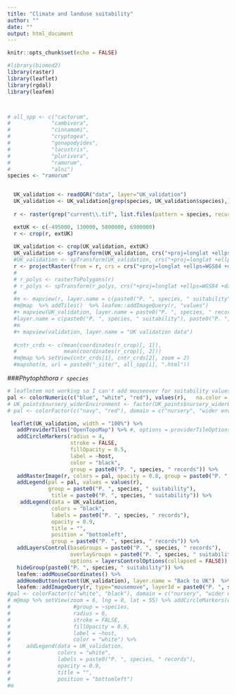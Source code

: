 ```yaml
---
title: "Climate and landuse suitability"
author: ""
date: ""
output: html_document
---
```


<style type="text/css">
.main-container {
  max-width: 1800px;
  margin-left: auto;
  margin-right: auto;
}
</style>

```r
knitr::opts_chunk$set(echo = FALSE)

```



```r
#library(biomod2)
library(raster)
library(leaflet)
library(rgdal)
library(leafem)



# all_spp <- c("cactorum",
#             "cambivora",
#             "cinnamomi",
#             "cryptogea",
#             "gonapodyides",
#             "lacustris",
#             "plurivora",
#             "ramorum",
#             "alni")
species <- "ramorum"


  UK_validation <- readOGR("data", layer="UK_validation")
  UK_validation <- UK_validation[grep(species, UK_validation$species),]
  
  r <- raster(grep("current\\.tif", list.files(pattern = species, recursive = TRUE), value = TRUE)[1])

  extUK <- c(-495000, 130000, 5800000, 6900000)
  r <- crop(r, extUK)
  
  UK_validation <- crop(UK_validation, extUK)
  UK_validation <- spTransform(UK_validation, crs("+proj=longlat +ellps=WGS84 +datum=WGS84 +no_defs +towgs84=0,0,0"))
  #UK_validation <- spTransform(UK_validation, crs("+proj=longlat +ellps=WGS84 +datum=WGS84 +no_defs +towgs84=0,0,0"))
  r <- projectRaster(from = r, crs = crs("+proj=longlat +ellps=WGS84 +datum=WGS84 +no_defs +towgs84=0,0,0"), method = "bilinear")
  # 
  # r_polys <- rasterToPolygons(r)
  # r_polys <- spTransform(r_polys, crs("+proj=longlat +ellps=WGS84 +datum=WGS84 +no_defs +towgs84=0,0,0"))
  # 
  #m <- mapview(r, layer.name = c(paste0("P. ", species, " suitability")))
  #m@map  %>% addTiles()  %>% leafem::addImageQuery(r, "values")
  #+ mapview(UK_validation, layer.name = paste0("P. ", species, " records")) + leafpop::popupTable(x = UK_validation, zcol = "host", row.numbers = FALSE)
  #layer.name = c(paste0("P. ", species, " suitability"), paste0("P. ", species, " records"))
  #m
  #+ mapview(validation, layer.name = "UK validation data")
  
  #cntr_crds <- c(mean(coordinates(r_crop)[, 1]),
  #               mean(coordinates(r_crop)[, 2]))
  #m@map %>% setView(cntr_crds[1], cntr_crds[2], zoom = 2)
  #mapshot(m, url = paste0("_site/", all_spp[i], ".html"))

```

###*Phytophthora `r species`*
```r

# leafletem not working so I can't add mouseover for suitability values
pal <- colorNumeric(c("blue", "white", "red"), values(r),   na.color = "transparent")
# UK_points$nursery_widerEnvironment <- factor(UK_points$nursery_widerEnvironment)
# pal <- colorFactor(c("navy", "red"), domain = c("nursery", "wider environment"))

 leaflet(UK_validation, width = "100%") %>% 
   addProviderTiles("OpenTopoMap") %>% #, options = providerTileOptions(minZoom=5, maxZoom=10)) %>%
   addCircleMarkers(radius = 4,
                    stroke = FALSE, 
                    fillOpacity = 0.5,
                    label = ~host,
                    color = "black", 
                    group = paste0("P. ", species, " records")) %>%
   addRasterImage(r, colors = pal, opacity = 0.8, group = paste0("P. ", species, " suitability"), layerId = paste0("P. ", species, " suitability")) %>% 
   addLegend(pal = pal, values = values(r),
             group = paste0("P. ", species, " suitability"),
              title = paste0("P. ", species, " suitability")) %>%
    addLegend(data = UK_validation,
              colors = "black",
              labels = paste0("P. ", species, " records"),
              opacity = 0.9,
              title = "",
              position = "bottomleft",
              group = paste0("P. ", species, " records")) %>%
   addLayersControl(baseGroups = paste0("P. ", species, " records"),
                    overlayGroups = paste0("P. ", species, " suitability"),
                    options = layersControlOptions(collapsed = FALSE)) %>% 
   hideGroup(paste0("P. ", species, " suitability")) %>%
   leafem::addMouseCoordinates() %>% 
   addHomeButton(extent(UK_validation), layer.name = "Back to UK")  %>%
   leafem::addImageQuery(r, type="mousemove", layerId = paste0("P. ", species, " suitability"), group = paste0("P. ", species, " suitability") , digits = 3)
#pal <- colorFactor(c("white", "black"), domain = c("nursery", "wider environment"))
# m@map %>% setView(zoom = 6, lng = 0, lat = 55) %>% addCircleMarkers(data = UK_validation,
#                    #group = ~species,
#                    radius = 6,
#                    stroke = FALSE, 
#                    fillOpacity = 0.9,
#                    label = ~host, 
#                    color = "white") %>%
#     addLegend(data = UK_validation,
#               colors = "white",
#               labels = paste0("P. ", species, " records"),
#               opacity = 0.9, 
#               title = "",
#               position = "bottomleft") 
#m

```
